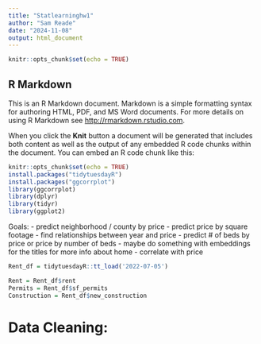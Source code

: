 ```yaml
---
title: "Statlearninghw1"
author: "Sam Reade"
date: "2024-11-08"
output: html_document 
---
```


```r
knitr::opts_chunk$set(echo = TRUE)
```

## R Markdown

This is an R Markdown document. Markdown is a simple formatting syntax for authoring HTML, PDF, and MS Word documents. For more details on using R Markdown see <http://rmarkdown.rstudio.com>.

When you click the **Knit** button a document will be generated that includes both content as well as the output of any embedded R code chunks within the document. You can embed an R code chunk like this:

```r
knitr::opts_chunk$set(echo = TRUE)
install.packages("tidytuesdayR")
install.packages("ggcorrplot")
library(ggcorrplot)
library(dplyr)
library(tidyr)
library(ggplot2)
```
Goals: 
- predict neighborhood / county by price 
- predict price by square footage 
- find relationships between year and price 
- predict # of beds by price or price by number of beds 
- maybe do something with embeddings for the titles for more info about home - correlate with price


```r
Rent_df = tidytuesdayR::tt_load('2022-07-05')
```

```r
Rent = Rent_df$rent
Permits = Rent_df$sf_permits
Construction = Rent_df$new_construction
```

# Data Cleaning: 

```r

```


